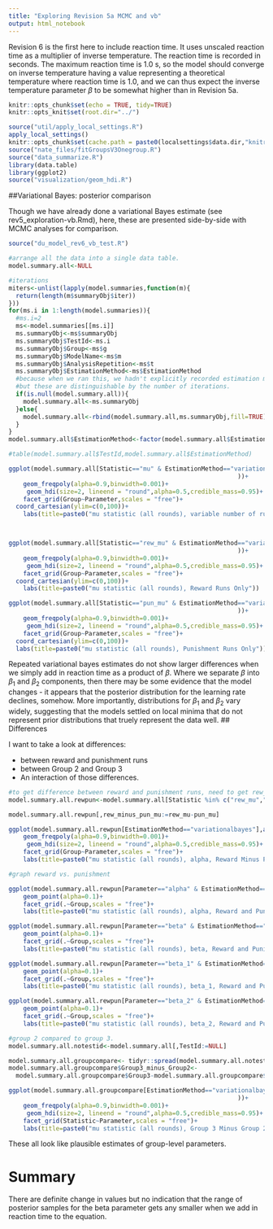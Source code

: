 ```yaml
---
title: "Exploring Revision 5a MCMC and vb"
output: html_notebook
---
```


Revision 6 is the first here to include reaction time. It uses unscaled reaction time as a multiplier of inverse temperature. The reaction time is recorded in seconds. The maximum reaction time is 1.0 s, so the model should converge on inverse temperature having a value representing a theoretical temperature where reaction time is 1.0, and we can thus expect the inverse temperature parameter $\beta$ to be somewhat higher than in Revision 5a.

```r
knitr::opts_chunk$set(echo = TRUE, tidy=TRUE)
knitr::opts_knit$set(root.dir="../")
```

```r
source("util/apply_local_settings.R")
apply_local_settings()
knitr::opts_chunk$set(cache.path = paste0(localsettings$data.dir,"knitrcache"))
source("nate_files/fitGroupsV3Onegroup.R")
source("data_summarize.R")
library(data.table)
library(ggplot2)
source("visualization/geom_hdi.R")
```

##Variational Bayes: posterior comparison

Though we have already done a variational Bayes estimate (see rev5_exploration-vb.Rmd), here, these are presented side-by-side with MCMC analyses for comparison.
```r
source("du_model_rev6_vb_test.R")
```


```r
#arrange all the data into a single data table.
model.summary.all<-NULL

#iterations
miters<-unlist(lapply(model.summaries,function(m){
  return(length(m$summaryObj$iter))
}))
for(ms.i in 1:length(model.summaries)){
  #ms.i=2
  ms<-model.summaries[[ms.i]]
  ms.summaryObj<-ms$summaryObj
  ms.summaryObj$TestId<-ms.i
  ms.summaryObj$Group<-ms$g
  ms.summaryObj$ModelName<-ms$m
  ms.summaryObj$AnalysisRepetition<-ms$t
  ms.summaryObj$EstimationMethod<-ms$EstimationMethod
  #because when we ran this, we hadn't explicitly recorded estimation methods; 
  #but these are distinguishable by the number of iterations.
  if(is.null(model.summary.all)){
    model.summary.all<-ms.summaryObj
  }else{
    model.summary.all<-rbind(model.summary.all,ms.summaryObj,fill=TRUE)
  }
}
model.summary.all$EstimationMethod<-factor(model.summary.all$EstimationMethod)

#table(model.summary.all$TestId,model.summary.all$EstimationMethod)
```



```r


ggplot(model.summary.all[Statistic=="mu" & EstimationMethod=="variationalbayes"],aes(x=Value ,fill=factor(ModelName),color=factor(ModelName)
                                                               ))+
    geom_freqpoly(alpha=0.9,binwidth=0.001)+
     geom_hdi(size=2, lineend = "round",alpha=0.5,credible_mass=0.95)+
    facet_grid(Group~Parameter,scales = "free")+
  coord_cartesian(ylim=c(0,100))+
    labs(title=paste0("mu statistic (all rounds), variable number of runs model"))



ggplot(model.summary.all[Statistic=="rew_mu" & EstimationMethod=="variationalbayes"],aes(x=Value ,fill=factor(ModelName),color=factor(ModelName)
                                                               ))+
    geom_freqpoly(alpha=0.9,binwidth=0.001)+
     geom_hdi(size=2, lineend = "round",alpha=0.5,credible_mass=0.95)+
    facet_grid(Group~Parameter,scales = "free")+
  coord_cartesian(ylim=c(0,100))+
    labs(title=paste0("mu statistic (all rounds), Reward Runs Only"))

ggplot(model.summary.all[Statistic=="pun_mu" & EstimationMethod=="variationalbayes"],aes(x=Value ,fill=factor(ModelName),color=factor(ModelName)
                                                               ))+
    geom_freqpoly(alpha=0.9,binwidth=0.001)+
     geom_hdi(size=2, lineend = "round",alpha=0.5,credible_mass=0.95)+
    facet_grid(Group~Parameter,scales = "free")+
  coord_cartesian(ylim=c(0,100))+
  labs(title=paste0("mu statistic (all rounds), Punishment Runs Only"))


```

Repeated variational bayes estimates do not show larger differences when we simply add in reaction time as a product of $\beta$. Where we separate $\beta$ into $\beta_1$ and $\beta_2$ components, then there may be some evidence that the model changes - it appears that the posterior distribution for the learning rate declines, somehow. More importantly, distributions for $\beta_1$ and $\beta_2$ vary widely, suggesting that the models settled on local minima that do not represent prior distributions that truely represent the data well.
## Differences

I want to take a look at differences:

 - between reward and punishment runs
 - between Group 2 and Group 3
 - An interaction of those differences.

```r

#to get difference between reward and punishment runs, need to get rew_* and pun_*, reshape to put them on the same col, then calculate difference.
model.summary.all.rewpun<-model.summary.all[Statistic %in% c("rew_mu","pun_mu")] %>% tidyr::spread(Statistic,Value)

model.summary.all.rewpun[,rew_minus_pun_mu:=rew_mu-pun_mu]

ggplot(model.summary.all.rewpun[EstimationMethod=="variationalbayes"],aes(x=rew_minus_pun_mu ,fill=factor(ModelName),color=factor(ModelName)))+
    geom_freqpoly(alpha=0.9,binwidth=0.001)+
     geom_hdi(size=2, lineend = "round",alpha=0.5,credible_mass=0.95)+
    facet_grid(Group~Parameter,scales = "free")+
    labs(title=paste0("mu statistic (all rounds), alpha, Reward Minus Punishment"))

#graph reward vs. punishment

ggplot(model.summary.all.rewpun[Parameter=="alpha" & EstimationMethod=="variationalbayes"],aes(x=rew_mu,y=pun_mu ,fill=factor(ModelName),color=factor(ModelName)))+
    geom_point(alpha=0.1)+
    facet_grid(.~Group,scales = "free")+
    labs(title=paste0("mu statistic (all rounds), alpha, Reward and Punishment"))

ggplot(model.summary.all.rewpun[Parameter=="beta" & EstimationMethod=="variationalbayes"],aes(x=rew_mu,y=pun_mu ,fill=factor(ModelName),color=factor(ModelName)))+
    geom_point(alpha=0.1)+
    facet_grid(.~Group,scales = "free")+
    labs(title=paste0("mu statistic (all rounds), beta, Reward and Punishment"))

ggplot(model.summary.all.rewpun[Parameter=="beta_1" & EstimationMethod=="variationalbayes"],aes(x=rew_mu,y=pun_mu ,fill=factor(ModelName),color=factor(ModelName)))+
    geom_point(alpha=0.1)+
    facet_grid(.~Group,scales = "free")+
    labs(title=paste0("mu statistic (all rounds), beta_1, Reward and Punishment"))

ggplot(model.summary.all.rewpun[Parameter=="beta_2" & EstimationMethod=="variationalbayes"],aes(x=rew_mu,y=pun_mu ,fill=factor(ModelName),color=factor(ModelName)))+
    geom_point(alpha=0.1)+
    facet_grid(.~Group,scales = "free")+
    labs(title=paste0("mu statistic (all rounds), beta_2, Reward and Punishment"))
```



```r

#group 2 compared to group 3.
model.summary.all.notestid<-model.summary.all[,TestId:=NULL] 

model.summary.all.groupcompare<- tidyr::spread(model.summary.all.notestid,Group,Value,sep="")
model.summary.all.groupcompare$Group3_minus_Group2<-
  model.summary.all.groupcompare$Group3-model.summary.all.groupcompare$Group2

ggplot(model.summary.all.groupcompare[EstimationMethod=="variationalbayes"],aes(x=Group3_minus_Group2 ,fill=factor(ModelName),color=factor(ModelName)
                                                               ))+
    geom_freqpoly(alpha=0.9,binwidth=0.001)+
     geom_hdi(size=2, lineend = "round",alpha=0.5,credible_mass=0.95)+
    facet_grid(Statistic~Parameter,scales = "free")+
    labs(title=paste0("mu statistic (all rounds), Group 3 Minus Group 2"))


```

These all look like plausible estimates of group-level parameters.


# Summary

There are definite change in values but no indication that the range of posterior samples for the beta parameter gets any smaller when we add in reaction time to the equation.